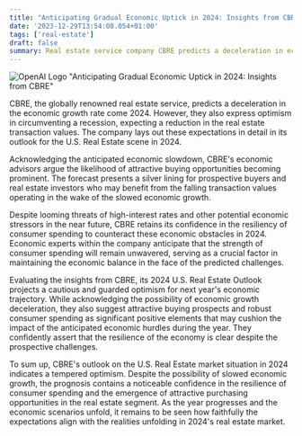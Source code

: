 ```yaml
---
title: "Anticipating Gradual Economic Uptick in 2024: Insights from CBRE"
date: '2023-12-29T13:54:08.054+01:00'
tags: ['real-estate']
draft: false
summary: Real estate service company CBRE predicts a deceleration in economic growth in 2024 but remains optimistic about avoiding a recession. They expect a reduction in real estate transaction values, which could present attractive buying opportunities for investors. Despite potential economic stressors, CBRE believes consumer spending will remain strong and help maintain economic balance. The company's 2024 U.S. Real Estate Outlook projects cautious optimism, highlighting the resilience of the economy despite anticipated challenges. Overall, CBRE's outlook suggests tempered optimism with confidence in consumer spending and potential opportunities in the real estate market. The accuracy of these predictions will be revealed as the year progresses.
---
```

![OpenAI Logo](https://oaidalleapiprodscus.blob.core.windows.net/private/org-vHrySCQrXNxauR0SZniobaA9/user-9wwPEhf2bVKKq3deqc19moT1/img-LS7SvWf46NAMbxU6ttMVo67K.png?st=2023-12-29T11%3A54%3A03Z&se=2023-12-29T13%3A54%3A03Z&sp=r&sv=2021-08-06&sr=b&rscd=inline&rsct=image/png&skoid=6aaadede-4fb3-4698-a8f6-684d7786b067&sktid=a48cca56-e6da-484e-a814-9c849652bcb3&skt=2023-12-28T15%3A59%3A21Z&ske=2023-12-29T15%3A59%3A21Z&sks=b&skv=2021-08-06&sig=qU4c9zwElZT7TbypBPl4z0sDIcryeT4bVPTtxZV1ZeQ%3D)
"Anticipating Gradual Economic Uptick in 2024: Insights from CBRE"

CBRE, the globally renowned real estate service, predicts a deceleration in the economic growth rate come 2024. However, they also express optimism in circumventing a recession, expecting a reduction in the real estate transaction values. The company lays out these expectations in detail in its outlook for the U.S. Real Estate scene in 2024. 

Acknowledging the anticipated economic slowdown, CBRE's economic advisors argue the likelihood of attractive buying opportunities becoming prominent. The forecast presents a silver lining for prospective buyers and real estate investors who may benefit from the falling transaction values operating in the wake of the slowed economic growth.

Despite looming threats of high-interest rates and other potential economic stressors in the near future, CBRE retains its confidence in the resiliency of consumer spending to counteract these economic obstacles in 2024. Economic experts within the company anticipate that the strength of consumer spending will remain unwavered, serving as a crucial factor in maintaining the economic balance in the face of the predicted challenges.

Evaluating the insights from CBRE, its 2024 U.S. Real Estate Outlook projects a cautious and guarded optimism for next year's economic trajectory. While acknowledging the possibility of economic growth deceleration, they also suggest attractive buying prospects and robust consumer spending as significant positive elements that may cushion the impact of the anticipated economic hurdles during the year. They confidently assert that the resilience of the economy is clear despite the prospective challenges. 

To sum up, CBRE's outlook on the U.S. Real Estate market situation in 2024 indicates a tempered optimism. Despite the possibility of slowed economic growth, the prognosis contains a noticeable confidence in the resilience of consumer spending and the emergence of attractive purchasing opportunities in the real estate segment. As the year progresses and the economic scenarios unfold, it remains to be seen how faithfully the expectations align with the realities unfolding in 2024's real estate market.


